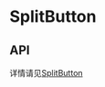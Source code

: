 

<Meta of={SplitButtonStories} />

# SplitButton

<Canvas of={SplitButtonStories.Basic}/>

## API
详情请见<a href="https://react-bootstrap.github.io/docs/components/dropdowns/#splitbutton">SplitButton</a>